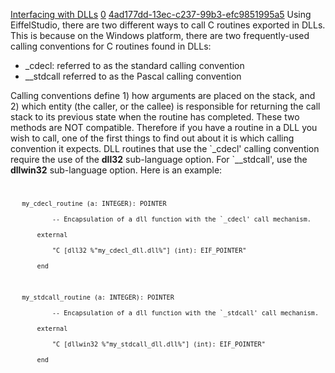 [[Property:title|Interfacing with DLLs]]
[[Property:weight|0]]
[[Property:uuid|4ad177dd-13ec-c237-99b3-efc9851995a5]]
Using EiffelStudio, there are two different ways to call C routines exported in DLLs. This is because on the Windows platform, there are two frequently-used calling conventions for C routines found in DLLs:

* _cdecl: referred to as the standard calling convention
* __stdcall referred to as the Pascal calling convention

Calling conventions define 1) how arguments are placed on the stack, and 2) which entity (the caller, or the callee) is responsible for returning the call stack to its previous state when the routine has completed.  These two methods are NOT compatible.  Therefore if you have a routine in a DLL you wish to call, one of the first things to find out about it is which calling convention it expects.  DLL routines that use the `_cdecl' calling convention require the use of the '''dll32''' sub-language option.  For `__stdcall', use the '''dllwin32''' sub-language option. Here is an example:

<code>
    my_cdecl_routine (a: INTEGER): POINTER
            -- Encapsulation of a dll function with the `_cdecl' call mechanism.
        external
            "C [dll32 %"my_cdecl_dll.dll%"] (int): EIF_POINTER"
        end
		
    my_stdcall_routine (a: INTEGER): POINTER
            -- Encapsulation of a dll function with the `_stdcall' call mechanism.
        external
            "C [dllwin32 %"my_stdcall_dll.dll%"] (int): EIF_POINTER"
        end
</code>

{{note|Most OS services provided by the Win32 API use the __stdcall calling convention.}}

{{warning|Getting '''dll32''' and '''dllwin32''' reversed will cause your application's call stack to be corrupted.  This will cause your application to malfunction, can cause it to crash, and can potentially crash your whole system. So getting this right is crucial to smooth implementation of external DLL calls.  For more information please consult your C compiler documentation.}}


